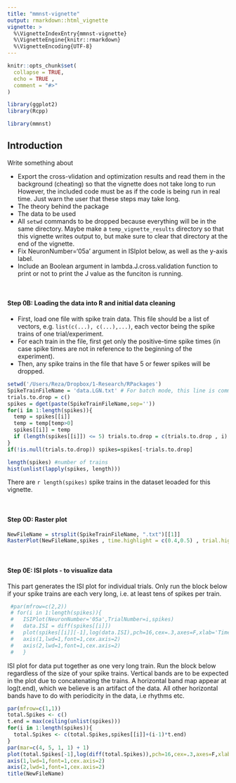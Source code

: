 ```yaml
---
title: "mmnst-vignette"
output: rmarkdown::html_vignette
vignette: >
  %\VignetteIndexEntry{mmnst-vignette}
  %\VignetteEngine{knitr::rmarkdown}
  %\VignetteEncoding{UTF-8}
---
```


```r
knitr::opts_chunk$set(
  collapse = TRUE,
  echo = TRUE , 
  comment = "#>"
)
```

```r
library(ggplot2)
library(Rcpp)

library(mmnst)
```


## Introduction
Write something about

  - Export the cross-vlidation and optimization results and read them in the background (cheating) so that the vignette does not take long to run However, the included code must be as if the code is being run in real time. Just warn the user that these steps may take long.
  - The theory behind the package
  - The data to be used
  - All `setwd` commands to be dropped because everything will be in the same directory. Maybe make a `temp_vignette_results` directory so that this vignette writes output to, but make sure to clear that directory at the end of the vignette.
  - Fix NeuronNumber='05a' argument in ISIplot below, as well as the y-axis label.
  - Include an Boolean argument in lambda.J.cross.validation function to print or not to print the J value as the funciton is running.


$\;$

#### Step 0B: Loading the data into R and initial data cleaning

  - First, load one file with spike train data. This file should be a list of vectors, e.g. ` list(c(...), c(...),...)`, each vector being the spike trains of one trial/experiment.
  - For each train in the file, first get only the positive-time spike times (in case spike times are not in reference to the beginning of the experiment).
  - Then, any spike trains in the file that have 5 or fewer spikes will be dropped.


```r
setwd('/Users/Reza/Dropbox/1-Research/RPackages')
SpikeTrainFileName = 'data.LGN.txt' # For batch mode, this line is commented out because spike train file name is created before running this script
trials.to.drop = c()
spikes = dget(paste(SpikeTrainFileName,sep=''))
for(i in 1:length(spikes)){
  temp = spikes[[i]]
  temp = temp[temp>0]
  spikes[[i]] = temp
  if (length(spikes[[i]]) <= 5) trials.to.drop = c(trials.to.drop , i)
}
if(!is.null(trials.to.drop)) spikes=spikes[-trials.to.drop]

length(spikes) #number of trains
hist(unlist(lapply(spikes, length))) 
```


There are `r length(spikes)` spike trains in the dataset leoaded for this vignette.

$\;$


#### Step 0D: Raster plot

```r
NewFileName = strsplit(SpikeTrainFileName, ".txt")[[1]]
RasterPlot(NewFileName,spikes , time.highlight = c(0.4,0.5) , trial.highlight = c(10:20))
```


$\;$


#### Step 0E: ISI plots - to visualize data
 This part generates the ISI plot for individual trials. Only run the block below if your spike trains are each very long, i.e. at least tens of spikes per train.
 
```r
 #par(mfrow=c(2,2))
 # for(i in 1:length(spikes)){
 #   ISIPlot(NeuronNumber='05a',TrialNumber=i,spikes)
 #   data.ISI = diff(spikes[[i]])
 #   plot(spikes[[i]][-1],log(data.ISI),pch=16,cex=.3,axes=F,xlab='Time (Sec.)',ylab=expression(log(T[i] - T[i-1])),font.lab=1,cex.lab=2)
 #   axis(1,lwd=1,font=1,cex.axis=2)
 #   axis(2,lwd=1,font=1,cex.axis=2)
 #   }
```

ISI plot for data put together as one very long train. Run the block below regardless of the size of your spike trains. Vertical bands are to be expected in the plot due to concatenating the trains. A horizontal band map appear at log(t.end), which we believe is an artifact of the data. All other horizontal bands have to do with periodicity in the data, i.e rhythms etc.
  
```r
par(mfrow=c(1,1))
total.Spikes <- c()
t.end = max(ceiling(unlist(spikes)))
for(i in 1:length(spikes)){
  total.Spikes <- c(total.Spikes,spikes[[i]]+(i-1)*t.end)
}
par(mar=c(4, 5, 1, 1) + 1)
plot(total.Spikes[-1],log(diff(total.Spikes)),pch=16,cex=.3,axes=F,xlab='Time',ylab=expression(log(T[i] - T[i-1])),font.lab=1,cex.lab=2)
axis(1,lwd=1,font=1,cex.axis=2)
axis(2,lwd=1,font=1,cex.axis=2)
title(NewFileName)
```

$\;$




